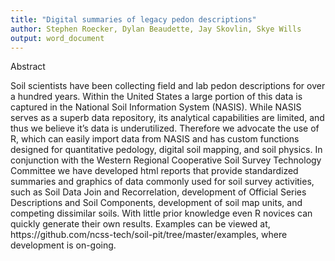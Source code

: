 ```yaml
---
title: "Digital summaries of legacy pedon descriptions"
author: Stephen Roecker, Dylan Beaudette, Jay Skovlin, Skye Wills
output: word_document
---
```


Abstract

Soil scientists have been collecting field and lab pedon descriptions for over a hundred years. Within the United States a large portion of this data is captured in the National Soil Information System (NASIS). While NASIS serves as a superb data repository, its analytical capabilities are limited, and thus we believe it's data is underutilized. Therefore we advocate the use of R, which can easily import data from NASIS and has custom functions designed for quantitative pedology, digital soil mapping, and soil physics. In conjunction with the Western Regional Cooperative Soil Survey Technology Committee we have developed html reports that provide standardized summaries and graphics of data commonly used for soil survey activities, such as Soil Data Join and Recorrelation, development of Official Series Descriptions and Soil Components, development of soil map units, and competing dissimilar soils. With little prior knowledge even R novices can quickly generate their own results. Examples can be viewed at, https://github.com/ncss-tech/soil-pit/tree/master/examples, where development is on-going.
